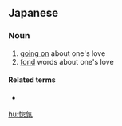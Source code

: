 ==Japanese==
{{ja-kanjitab|惚|気}}

===Noun===
{{ja-noun|のろけ}}

# [[going on]] about one's love
# [[fond]] words about one's love

====Related terms====
* {{l/ja|惚気る}}

[[hu:惚気]]